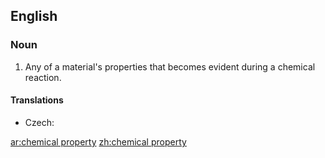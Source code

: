 ==English==
===Noun===
{{wikipedia}}
{{en-noun|sg=[[chemical]] [[property]]|chemical properties}}
# {{chemistry}} Any of a material's properties that becomes evident during a chemical reaction.

====Translations====
{{trans-top|any of a material's properties that becomes evident during a chemical reaction}}
* Czech: {{t-|cs|chemická vlastnost|f}}
{{trans-mid}}
{{trans-bottom}}

[[ar:chemical property]]
[[zh:chemical property]]
